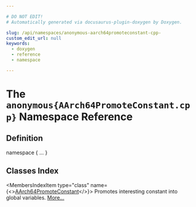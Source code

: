 ```yaml
---

# DO NOT EDIT!
# Automatically generated via docusaurus-plugin-doxygen by Doxygen.

slug: /api/namespaces/anonymous-aarch64promoteconstant-cpp-
custom_edit_url: null
keywords:
  - doxygen
  - reference
  - namespace

---
```





# The `anonymous{AArch64PromoteConstant.cpp}` Namespace Reference

<DoxygenPage pluginConfig={pluginConfig}>



## Definition

<CodeBlock>namespace &#123; ... &#125;</CodeBlock>

## Classes Index

<MembersIndex>

<MembersIndexItem
  type="class"
  name={<><a href="/docs/api/classes/anonymous-namespace-aarch64promoteconstant-cpp-/aarch64promoteconstant">AArch64PromoteConstant</a></>}>
Promotes interesting constant into global variables. <a href="/docs/api/classes/anonymous-namespace-aarch64promoteconstant-cpp-/aarch64promoteconstant/#details">More...</a>
</MembersIndexItem>

</MembersIndex>


</DoxygenPage>
